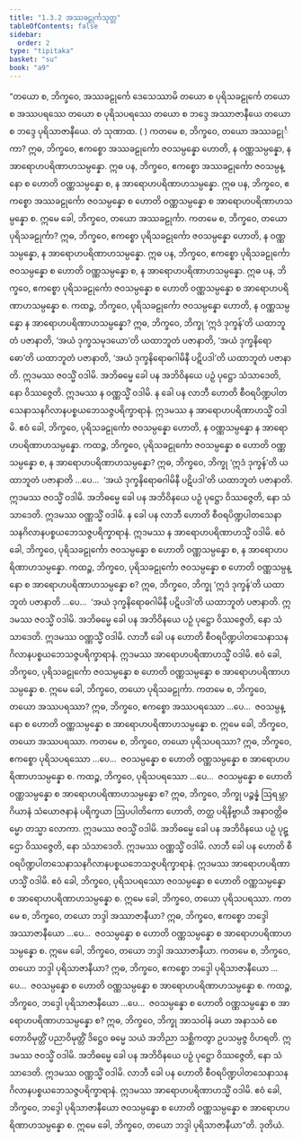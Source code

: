 ```yaml
---
title: "1.3.2 အဿခဠုင်္ကသုတ္တ"
tableOfContents: false
sidebar:
  order: 2
type: "tipitaka"
basket: "su"
book: "a9"
---
```



<DynamicBreadcrumb />

<Division number="22" book="a9" e="ch" v="17" p="198">

<Paragraph number="183" book="a9">
“တယော စ, ဘိက္ခဝေ, အဿခဠုင်္ကေ ဒေသေဿာမိ တယော စ ပုရိသခဠုင်္ကေ တယော စ အဿပရဿေ တယော စ ပုရိသပရဿေ တယော စ ဘဒ္ဒေ အဿာဇာနီယေ တယော စ ဘဒ္ဒေ ပုရိသာဇာနီယေ. တံ သုဏာထ. ( )
</Paragraph>

<Paragraph number="184" book="a9">
ကတမေ စ, ဘိက္ခဝေ, တယော အဿခဠုင်္ကာ? ဣဓ, ဘိက္ခဝေ, ဧကစ္စော အဿခဠုင်္ကော ဇဝသမ္ပန္နော ဟောတိ, န ဝဏ္ဏသမ္ပန္နော, န အာရောဟပရိဏာဟသမ္ပန္နော. ဣဓ ပန, ဘိက္ခဝေ, ဧကစ္စော အဿခဠုင်္ကော ဇဝသမ္ပန္နော စ ဟောတိ ဝဏ္ဏသမ္ပန္နော စ, န အာရောဟပရိဏာဟသမ္ပန္နော. ဣဓ ပန, ဘိက္ခဝေ, ဧကစ္စော အဿခဠုင်္ကော ဇဝသမ္ပန္နော စ ဟောတိ ဝဏ္ဏသမ္ပန္နော စ အာရောဟပရိဏာဟသမ္ပန္နော စ. ဣမေ ခေါ, ဘိက္ခဝေ, တယော အဿခဠုင်္ကာ.
</Paragraph>

<Paragraph number="185" book="a9">
ကတမေ စ, ဘိက္ခဝေ, တယော ပုရိသခဠုင်္ကာ? ဣဓ, ဘိက္ခဝေ, ဧကစ္စော ပုရိသခဠုင်္ကော ဇဝသမ္ပန္နော ဟောတိ, န ဝဏ္ဏသမ္ပန္နော, န အာရောဟပရိဏာဟသမ္ပန္နော. ဣဓ ပန, ဘိက္ခဝေ, ဧကစ္စော ပုရိသခဠုင်္ကော ဇဝသမ္ပန္နော စ ဟောတိ ဝဏ္ဏသမ္ပန္နော စ, န အာရောဟပရိဏာဟသမ္ပန္နော. ဣဓ ပန, ဘိက္ခဝေ, ဧကစ္စော ပုရိသခဠုင်္ကော ဇဝသမ္ပန္နော စ ဟောတိ ဝဏ္ဏသမ္ပန္နော စ အာရောဟပရိဏာဟသမ္ပန္နော စ.
</Paragraph>

<Paragraph number="186" book="a9">
ကထဉ္စ, ဘိက္ခဝေ, ပုရိသခဠုင်္ကော ဇဝသမ္ပန္နော ဟောတိ, န ဝဏ္ဏသမ္ပန္နော န အာရောဟပရိဏာဟသမ္ပန္နော? ဣဓ, ဘိက္ခဝေ, ဘိက္ခု ‘ဣဒံ ဒုက္ခန်’တိ ယထာဘူတံ ပဇာနာတိ, ‘အယံ ဒုက္ခသမုဒယော’တိ ယထာဘူတံ ပဇာနာတိ, ‘အယံ ဒုက္ခနိရောဓော’တိ ယထာဘူတံ ပဇာနာတိ, ‘အယံ ဒုက္ခနိရောဓဂါမိနီ ပဋိပဒါ’တိ ယထာဘူတံ ပဇာနာတိ. ဣဒမဿ ဇဝသ္မိံ ဝဒါမိ. အဘိဓမ္မေ ခေါ ပန အဘိဝိနယေ ပဉှံ ပုဋ္ဌော သံသာဒေတိ, နော ဝိဿဇ္ဇေတိ. ဣဒမဿ န ဝဏ္ဏသ္မိံ ဝဒါမိ. န ခေါ ပန လာဘီ ဟောတိ စီဝရပိဏ္ဍပါတသေနာသနဂိလာနပစ္စယဘေသဇ္ဇပရိက္ခာရာနံ. ဣဒမဿ န အာရောဟပရိဏာဟသ္မိံ ဝဒါမိ. ဧဝံ ခေါ, ဘိက္ခဝေ, ပုရိသခဠုင်္ကော ဇဝသမ္ပန္နော ဟောတိ, န ဝဏ္ဏသမ္ပန္နော န အာရောဟပရိဏာဟသမ္ပန္နော.
</Paragraph>

<Paragraph number="187" book="a9">
ကထဉ္စ, ဘိက္ခဝေ, ပုရိသခဠုင်္ကော ဇဝသမ္ပန္နော စ ဟောတိ ဝဏ္ဏသမ္ပန္နော စ, န အာရောဟပရိဏာဟသမ္ပန္နော? ဣဓ, ဘိက္ခဝေ, ဘိက္ခု ‘ဣဒံ ဒုက္ခန်’တိ ယထာဘူတံ ပဇာနာတိ …ပေ…  ‘အယံ ဒုက္ခနိရောဓဂါမိနီ ပဋိပဒါ’တိ ယထာဘူတံ ပဇာနာတိ. ဣဒမဿ ဇဝသ္မိံ ဝဒါမိ. အဘိဓမ္မေ ခေါ ပန အဘိဝိနယေ ပဉှံ ပုဋ္ဌော ဝိဿဇ္ဇေတိ, နော သံသာဒေတိ. ဣဒမဿ ဝဏ္ဏသ္မိံ ဝဒါမိ. န ခေါ ပန လာဘီ ဟောတိ စီဝရပိဏ္ဍပါတသေနာသနဂိလာနပစ္စယဘေသဇ္ဇပရိက္ခာရာနံ. ဣဒမဿ န အာရောဟပရိဏာဟသ္မိံ ဝဒါမိ. ဧဝံ ခေါ, ဘိက္ခဝေ, ပုရိသခဠုင်္ကော ဇဝသမ္ပန္နော စ ဟောတိ ဝဏ္ဏသမ္ပန္နော စ, န အာရောဟပရိဏာဟသမ္ပန္နော.
</Paragraph>

<Paragraph number="188" book="a9">
ကထဉ္စ, ဘိက္ခဝေ, ပုရိသခဠုင်္ကော ဇဝသမ္ပန္နော စ ဟောတိ ဝဏ္ဏသမ္ပန္နော စ အာရောဟပရိဏာဟသမ္ပန္နော စ? ဣဓ, ဘိက္ခဝေ, ဘိက္ခု ‘ဣဒံ ဒုက္ခန်’တိ ယထာဘူတံ ပဇာနာတိ …ပေ…  ‘အယံ ဒုက္ခနိရောဓဂါမိနီ ပဋိပဒါ’တိ ယထာဘူတံ ပဇာနာတိ. ဣဒမဿ ဇဝသ္မိံ ဝဒါမိ. အဘိဓမ္မေ ခေါ ပန အဘိဝိနယေ ပဉှံ ပုဋ္ဌော ဝိဿဇ္ဇေတိ, နော သံသာဒေတိ. ဣဒမဿ ဝဏ္ဏသ္မိံ ဝဒါမိ. လာဘီ ခေါ ပန ဟောတိ စီဝရပိဏ္ဍပါတသေနာသနဂိလာနပစ္စယဘေသဇ္ဇပရိက္ခာရာနံ. ဣဒမဿ အာရောဟပရိဏာဟသ္မိံ ဝဒါမိ. ဧဝံ ခေါ, ဘိက္ခဝေ, ပုရိသခဠုင်္ကော ဇဝသမ္ပန္နော စ ဟောတိ ဝဏ္ဏသမ္ပန္နော စ အာရောဟပရိဏာဟသမ္ပန္နော စ. ဣမေ ခေါ, ဘိက္ခဝေ, တယော ပုရိသခဠုင်္ကာ.
</Paragraph>

<Paragraph number="189" book="a9">
ကတမေ စ, ဘိက္ခဝေ, တယော အဿပရဿာ? ဣဓ, ဘိက္ခဝေ, ဧကစ္စော အဿပရဿော …ပေ…  ဇဝသမ္ပန္နော စ ဟောတိ ဝဏ္ဏသမ္ပန္နော စ အာရောဟပရိဏာဟသမ္ပန္နော စ. ဣမေ ခေါ, ဘိက္ခဝေ, တယော အဿပရဿာ.
</Paragraph>

<Paragraph number="190" book="a9">
ကတမေ စ, ဘိက္ခဝေ, တယော ပုရိသပရဿာ? ဣဓ, ဘိက္ခဝေ, ဧကစ္စော ပုရိသပရဿော …ပေ…  ဇဝသမ္ပန္နော စ ဟောတိ ဝဏ္ဏသမ္ပန္နော စ အာရောဟပရိဏာဟသမ္ပန္နော စ.
</Paragraph>

<Paragraph number="191" book="a9">
ကထဉ္စ, ဘိက္ခဝေ, ပုရိသပရဿော …ပေ…  ဇဝသမ္ပန္နော စ ဟောတိ ဝဏ္ဏသမ္ပန္နော စ အာရောဟပရိဏာဟသမ္ပန္နော စ? ဣဓ, ဘိက္ခဝေ, ဘိက္ခု ပဉ္စန္နံ ဩရမ္ဘာဂိယာနံ သံယောဇနာနံ ပရိက္ခယာ ဩပပါတိကော ဟောတိ, တတ္ထ ပရိနိဗ္ဗာယီ အနာဝတ္တိဓမ္မော တသ္မာ လောကာ. ဣဒမဿ ဇဝသ္မိံ ဝဒါမိ. အဘိဓမ္မေ ခေါ ပန အဘိဝိနယေ ပဉှံ ပုဋ္ဌော ဝိဿဇ္ဇေတိ, နော သံသာဒေတိ. ဣဒမဿ ဝဏ္ဏသ္မိံ ဝဒါမိ. လာဘီ ခေါ ပန ဟောတိ စီဝရပိဏ္ဍပါတသေနာသနဂိလာနပစ္စယဘေသဇ္ဇပရိက္ခာရာနံ. ဣဒမဿ အာရောဟပရိဏာဟသ္မိံ ဝဒါမိ. ဧဝံ ခေါ, ဘိက္ခဝေ, ပုရိသပရဿော ဇဝသမ္ပန္နော စ ဟောတိ ဝဏ္ဏသမ္ပန္နော စ အာရောဟပရိဏာဟသမ္ပန္နော စ. ဣမေ ခေါ, ဘိက္ခဝေ, တယော ပုရိသပရဿာ.
</Paragraph>

<Paragraph number="192" book="a9">
ကတမေ စ, ဘိက္ခဝေ, တယော ဘဒ္ဒါ အဿာဇာနီယာ? ဣဓ, ဘိက္ခဝေ, ဧကစ္စော ဘဒ္ဒေါ အဿာဇာနီယော …ပေ…  ဇဝသမ္ပန္နော စ ဟောတိ ဝဏ္ဏသမ္ပန္နော စ အာရောဟပရိဏာဟသမ္ပန္နော စ. ဣမေ ခေါ, ဘိက္ခဝေ, တယော ဘဒ္ဒါ အဿာဇာနီယာ.
</Paragraph>

<Paragraph number="193" book="a9">
ကတမေ စ, ဘိက္ခဝေ, တယော ဘဒ္ဒါ ပုရိသာဇာနီယာ? ဣဓ, ဘိက္ခဝေ, ဧကစ္စော ဘဒ္ဒေါ ပုရိသာဇာနီယော …ပေ…  ဇဝသမ္ပန္နော စ ဟောတိ ဝဏ္ဏသမ္ပန္နော စ အာရောဟပရိဏာဟသမ္ပန္နော စ.
</Paragraph>

<Paragraph number="194" book="a9">
ကထဉ္စ, ဘိက္ခဝေ, ဘဒ္ဒေါ ပုရိသာဇာနီယော …ပေ…  ဇဝသမ္ပန္နော စ ဟောတိ ဝဏ္ဏသမ္ပန္နော စ အာရောဟပရိဏာဟသမ္ပန္နော စ? ဣဓ, ဘိက္ခဝေ, ဘိက္ခု အာသဝါနံ ခယာ အနာသဝံ စေတောဝိမုတ္တိံ ပညာဝိမုတ္တိံ ဒိဋ္ဌေဝ ဓမ္မေ သယံ အဘိညာ သစ္ဆိကတွာ ဥပသမ္ပဇ္ဇ ဝိဟရတိ. ဣဒမဿ ဇဝသ္မိံ ဝဒါမိ. အဘိဓမ္မေ ခေါ ပန အဘိဝိနယေ ပဉှံ ပုဋ္ဌော ဝိဿဇ္ဇေတိ, နော သံသာဒေတိ. ဣဒမဿ ဝဏ္ဏသ္မိံ ဝဒါမိ. လာဘီ ခေါ ပန ဟောတိ စီဝရပိဏ္ဍပါတသေနာသနဂိလာနပစ္စယဘေသဇ္ဇပရိက္ခာရာနံ. ဣဒမဿ အာရောဟပရိဏာဟသ္မိံ ဝဒါမိ. ဧဝံ ခေါ, ဘိက္ခဝေ, ဘဒ္ဒေါ ပုရိသာဇာနီယော ဇဝသမ္ပန္နော စ ဟောတိ ဝဏ္ဏသမ္ပန္နော စ အာရောဟပရိဏာဟသမ္ပန္နော စ. ဣမေ ခေါ, ဘိက္ခဝေ, တယော ဘဒ္ဒါ ပုရိသာဇာနီယာ”တိ.

</Paragraph>
</Division>

<Paragraph number="195" type="center" book="a9">
ဒုတိယံ.
</Paragraph>